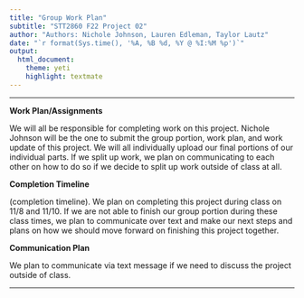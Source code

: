```yaml
---
title: "Group Work Plan"
subtitle: "STT2860 F22 Project 02"
author: "Authors: Nichole Johnson, Lauren Edleman, Taylor Lautz"
date: "`r format(Sys.time(), '%A, %B %d, %Y @ %I:%M %p')`"
output: 
  html_document: 
    theme: yeti
    highlight: textmate
---
```

***

**Work Plan/Assignments**

We will all be responsible for completing work on this project. Nichole Johnson will be the one to submit the group portion, work plan, and work update of this project. We will all individually upload our final portions of our individual parts. If we split up work, we plan on communicating to each other on how to do so if we decide to split up work outside of class at all.

**Completion Timeline**

(completion timeline). We plan on completing this project during class on 11/8 and 11/10. If we are not able to finish our group portion during these class times, we plan to communicate over text and make our next steps and plans on how we should move forward on finishing this project together. 

**Communication Plan**

We plan to communicate via text message if we need to discuss the project outside of class.

***
